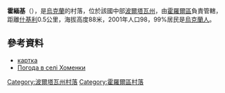 {{coord|49|47|46|N|32|59|16|E|scale:100000_region:UA|display=title}}

'''霍緬基'''（{{lang-uk|Хоменки}}），是[[烏克蘭|烏克蘭]]的村落，位於該國中部[[波爾塔瓦州|波爾塔瓦州]]，由[[霍羅爾區|霍羅爾區]]負責管轄，距離[[什基利|什基利]]0.5公里，海拔高度88米，2001年人口98，99%居民是[[烏克蘭人|烏克蘭人]]。

==參考資料==
* [http://gska2.rada.gov.ua/pls/z7502/A005?rdat1=25.04.2009&rf7571=26727 картка]{{dead link|date=2018年5月 |bot=InternetArchiveBot |fix-attempted=yes }}
* [http://weather.in.ua/ua/poltavskaja/27454 Погода в селі Хоменки] {{Wayback|url=http://weather.in.ua/ua/poltavskaja/27454 |date=20111219194141 }}

{{DEFAULTSORT:Хоменки}}
[[Category:波爾塔瓦州村落|Category:波爾塔瓦州村落]]
[[Category:霍羅爾區村落|Category:霍羅爾區村落]]


{{Poltava-geo-stub}}